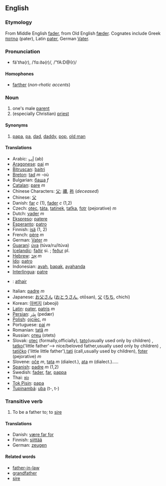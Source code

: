 ==English==
===Etymology===
From Middle English [[fader]], from Old English [[fæder]]. Cognates include Greek [[πατηρ]] (pater),  Latin [[pater]], German [[Vater]].
===Pronunciation===
*fä'<i>th</i>ə(r), /ˈfɑ:ðə(r)/, /"fA:D@(r)/
====Homophones====
*[[farther]] (''non-rhotic accents'')

===Noun===
# one's male [[parent]]
# (especially Christian) [[priest]]

====Synonyms====
#[[papa]], [[pa]], [[dad]], [[daddy]], [[pop]], [[old man]]

====Translations====
*Arabic: [[اَب]] (ab)
*[[Aragonese]]: [[pai]] ''m''
*[[Bitruscan]]: [[baitri]]
*[[Breton]]: [[tad]] ''m'' -où
*Bulgarian: [[баща]] ''f''
*[[Catalan]]: [[pare]] ''m''
*Chinese Characters: [[父]]; [[禰]], [[祢]] (''deceased'')
*Chinese: [[父]]
* Danish: [[far]] ''c'' (1), [[fader]] ''c'' (1,2)
*Czech: [[otec]], [[táta]], [[tatínek]], [[taťka]], [[fotr]] (pejorative)  ''m''
*Dutch: [[vader]] ''m''
*[[Ekspreso]]: [[patere]]
*[[Esperanto]]: [[patro]]
*Finnish: [[isä]] (1, 2)
*French: [[père]] ''m''
*German: [[Vater]] ''m''
*[[Guaraní]]: [[úva]] (túva/ru/itúva)
*[[Icelandic]]: [[faðir]] si. ; [[feður]] pl.
*[[Hebrew]]: [[אָב]] ''m''
*[[Ido]]: [[patro]]
*Indonesian: [[ayah]], [[bapak]], [[ayahanda]]
*[[Interlingua]]: [[patre]]
*{{ga}}: [[athair]]
*Italian: [[padre]] ''m''
*Japanese: [[お父さん]] ([[おとうさん]], otōsan), [[父]] ([[ちち]], chichi)
*Korean: [[아버지]] (abeoji)
*[[Latin]]: [[pater]], [[patris]] ''m''
*[[Persian]]: [[پِدَر]] (pedær)
*[[Polish]]: [[ojciec]], ''m''
*Portuguese: [[pai]] ''m''
*Romanian: [[tată]] ''m''
*Russian: [[отец]] (otets)
*Slovak: [[otec]] (formally,officially), [[tato]](usually used only by children) , [[tatko]]('little father'--> nice/beloved father,usually used only by children) , [[tatíčko]] ('little little father'),[[tati]] (call,usually used by children), [[foter]] (pejorative) ''m''
*Slovene: [[oče]] ''m'', [[tata]] ''m'' (dialect.), [[ata]] ''m'' (dialect.).....
*[[Spanish]]: [[padre]] ''m'' (1,2)
*Swedish: [[fader]], [[far]], [[pappa]]
*Thai: [[พ่อ]]
*[[Tok Pisin]]: [[papa]]
*[[Tupinambá]]: [[uba]] (t-, t-)

===Transitive verb===
#To be a father to; to [[sire]]

====Translations====
* Danish: [[være far for]]
*Finnish: [[siittää]]
*German: [[zeugen]]

====Related words====
*[[father-in-law]]
*[[grandfather]]
*[[sire]]